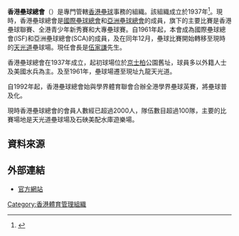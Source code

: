 {{Infobox Organization
|name = 香港壘球總會<br>Hong Kong Softball Association
|type = 體育組織
|formation = 1937年
|headquarters = {{flagicon|HKG}} 九龍天光道
|membership = 
|leader_title = 會長
|leader_name = 伍家謙
|website = [http://www.softball.org.hk 香港壘球總會]
|Email=info@softball.org.hk}}

'''香港壘球總會'''（{{lang|en|Hong Kong Softball Association}}）是專門管轄[[香港|香港]][[壘球|壘球]]事務的組織。該組織成立於1937年<ref>{{Cite web |url=http://softball.org.hk/about-us/ |title=關於香港壘球總會 |accessdate=2016-09-07 |archive-date=2016-08-25 |archive-url=https://web.archive.org/web/20160825135734/http://softball.org.hk/about-us/ |dead-url=no }}</ref>。現時，香港壘球總會是[[國際壘球總會|國際壘球總會]]和[[亞洲壘球總會|亞洲壘球總會]]的成員，旗下的主要比賽是香港壘球聯賽、全港青少年新秀賽和大專壘球賽。自1961年起，本會成為國際壘球總會(ISF)和亞洲壘球總會(SCA)的成員，及在同年12月，壘球比賽開始轉移至現時的[[天光道|天光道]]壘球場。現任會長是[[伍家謙|伍家謙]]先生。

香港壘球總會在1937年成立，起初球場位於[[京士柏|京士柏]]公園舊址，球員多以外籍人士及美國水兵為主。及至1961年，壘球場遷至現址九龍天光道。

自1992年起，香港壘球總會始與學界體育聯會合辦全港學界壘球英賽，將壘球普及化。

現時香港壘球總會的會員人數經已超過2000人，隊伍數目超過100隊，主要的比賽場地是天光道壘球場及石硤美配水庫遊樂場。

== 資料來源 ==
{{reflist}}

==外部連結==
* [http://www.softball.org.hk 官方網站] {{Wayback|url=http://www.softball.org.hk/ |date=20140109085911 }}

{{香港體育總會}}

[[Category:香港體育管理組織|Category:香港體育管理組織]]
